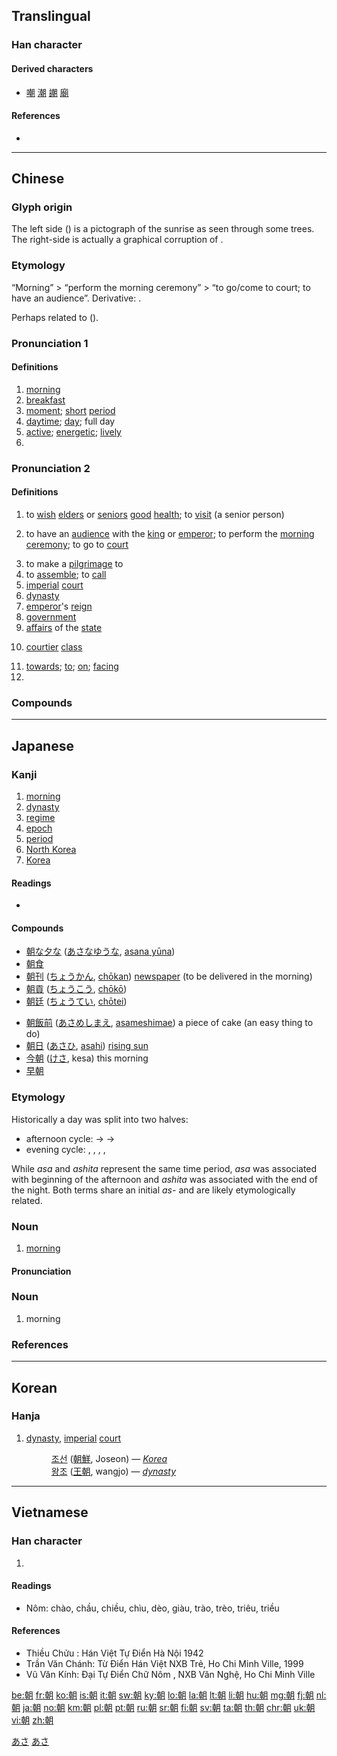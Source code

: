 ==Translingual==

===Han character===
{{stroke order}}
{{Han char|rn=74|rad=月|as=08|sn=12|four=47420|canj=JJB|ids=⿰𠦝月}}

====Derived characters====
* [[嘲]] [[潮]] [[謿]] [[廟]]

====References====
* {{Han ref|kx=0506.030|dkj=14374|dj=0885.070|hdz=32084.080|uh=671D|ud=26397|bh=B4C2|bd=46274}}

----

==Chinese==
{{zh-forms}}

===Glyph origin===
{{Han compound|𠦝|月|ls=psc|c1=p|c2=s}}

The left side ({{lang|zh|𠦝}}) is a pictograph of the sunrise as seen through some trees. The right-side {{lang|zh|月}} is actually a graphical corruption of {{zh-l|*川|river}}.

===Etymology===
“Morning” > “perform the morning ceremony” > “to go/come to court; to have an audience”. Derivative: {{och-l|潮|morning tide}}.

Perhaps related to {{cog|th|เพรา||morning}} ({{zh-ref|Manomaivibool, 1975}}).

===Pronunciation 1===
{{zh-pron
|m=zhāo
|c=ziu1
|h=pfs=chêu
|md=diĕu
|mn=tiau
|w=1tsau
|mc=y
|oc=y
|ma=y
|cat=n,a,pn
}}

====Definitions====
{{zh-hanzi}}

# [[morning]]
# [[breakfast]]
# [[moment]]; [[short]] [[period]]
# [[daytime]]; [[day]]; full day
# [[active]]; [[energetic]]; [[lively]]
# {{surname|lang=zh}}

===Pronunciation 2===
{{zh-pron
|m=cháo
|c=ciu4
|h=pfs=chhèu
|md=dièu
|mn=tiâu
|w=3zau
|mc=y
|oc=y
|cat=n,v,prep
}}

====Definitions====
{{zh-hanzi}}

# {{lb|zh|historical}} to [[wish]] [[elder]]s or [[senior]]s [[good]] [[health]]; to [[visit]] (a senior person)
# {{lb|zh|historical}} to have an [[audience]] with the [[king]] or [[emperor]]; to perform the [[morning]] [[ceremony]]; to go to [[court]]
# to make a [[pilgrimage]] to
# to [[assemble]]; to [[call]]
# [[imperial]] [[court]]
# [[dynasty]]
# [[emperor]]'s [[reign]]
# [[government]]
# [[affair]]s of the [[state]]
# {{lb|zh|historical}} [[courtier]] [[class]]
# [[towards]]; [[to]]; [[on]]; [[facing]]
# {{zh-abbrev|朝鮮|[[North Korea]]; [[Korea]]}}

===Compounds===
{{zh-der|朝代|朝綱|朝鮮|朝陽|朝陽花|夏朝|商朝|周朝|秦朝|漢朝|隋朝|唐朝|宋朝|元朝|明朝|清朝|南北朝|朝不保夕|朝發夕至|朝露|朝氣|朝三暮四|一朝|一朝一夕|三朝|三朝五日|三朝元老|上朝|上朝取應|不朝|不終朝|中朝|二朝廷|二朝王醮|人生朝露|今朝|來朝|做朝|入朝|內朝|兩日三朝|公朝|六朝|六朝寫經|六朝脂粉|六朝金粉|前朝|勝朝|勢傾朝野|北朝|匪朝伊夕|半朝鑾駕|南朝|危若朝露|參朝|四腳朝天|回朝|國朝|在朝|夏蟲朝菌|夜月花朝|大回朝|大隱朝市|天朝|婆羅王朝|孔雀王朝|小年朝|小朝廷|屠牛朝歌|崇朝|市朝|廟朝|得勝回朝|手背朝下|改朝換代|新朝|斷爛朝報|旦暮朝夕|早朝|晉朝|晏朝|暮去朝來|暮四朝三|暮想朝思|暮暮朝朝|暮楚朝秦|暮虢朝虞|暮雨朝雲|會朝|月夕花朝|月夜花朝|有朝一日|朝不保暮|朝不及夕|朝不圖夕|朝不慮夕|朝不謀夕|朝乾夕惕|朝令夕改|朝令暮改|朝來暮去|朝儀|朝兢夕惕|朝冶|朝出夕改|朝升暮合|朝參暮禮|朝向|朝四暮三|朝報|朝士|朝夕|朝夕不倦|朝夕難保|朝天|朝天宮|朝天搗亂|朝天餛飩|朝天髻|朝奉|朝宗|朝寄|朝山|朝巾|朝市|朝帽|朝廷|朝思夕想|朝思夕計|朝思暮想|朝憲|朝房|朝拜|朝政|朝日|朝日新聞|朝暉|朝暮|朝暮人|朝暮課誦|朝暾|朝曦|朝更夕改|朝更暮改|朝會|朝服|朝望|朝朝|朝朝暮暮|朝東暮西|朝柄|朝梁暮晉|朝梁暮陳|朝榮夕悴|朝榮夕斃|朝榮夕滅|朝榮暮落|朝槿|朝歌|朝歌夜絃|朝歌暮樂|朝歌暮絃|朝歌鼓刀|朝歡暮樂|朝正|朝氣勃勃|朝氣蓬勃|朝獻|朝珠|朝班|朝生暮死|朝秦暮楚|朝經暮史|朝考|朝聖|朝聘|朝聞夕改|朝聞夕死|朝臣|朝菌|朝虀暮鹽|朝行夕改|朝衣|朝西暮東|朝見|朝覲|朝議|朝貢|朝貴|朝賀|朝趁暮食|朝過夕改|朝遷市變|朝野|朝鐘暮鼓|朝陽方案|朝陽縣|朝陽鳴鳳|朝隱|朝雲|朝雲暮雨|朝霞|朝霧|朝頂|朝飯|朝餐夜宿|朝饔夕飧|朝鮮半島|朝鮮文|朝鮮族|朝鮮海峽|朝鮮薊|朝鮮語|本朝|東市朝衣|東朝|歲朝|歷朝|每日逐朝|每朝每日|每朝逐日|波旁王朝|浮雲朝露|源賴朝|滅此朝食|滿朝|滿朝文武|熙朝|牝朝|王朝|班師回朝|生朝|當朝|當朝宰相|登朝|百鳥朝鳳|皇朝|盤底朝天|視朝|簡朝亮|素面朝天|終朝|聖朝|臨朝|花朝|花朝日|花朝月夕|花朝月夜|花朝節|行雨朝雲|補掛朝珠|設朝升殿|貴霜王朝|迦羅林朝|逐朝每日|連朝接夕|遼朝|金朝|頭朝裡|魚朝恩|鳳鳴朝陽|鳴鳳朝陽|龔黃滿朝}}

----

==Japanese==

===Kanji===
{{ja-kanji|grade=2|rs=月08}}

# [[morning]]
# [[dynasty]]
# [[regime]]
# [[epoch]]
# [[period]]
# [[North Korea]]
# [[Korea]]

====Readings====
* {{ja-readings
|goon=[[ちょう]] (chō) < [[てう]] (teu), [[じょう]] < [[でう]] (deu) {{qualifier|non-[[w:Jōyō kanji|Jōyō]] reading}}
|kanon=[[ちょう]] (chō) < [[てう]] (teu)
|kun=[[あさ]] (asa), [[あした]] (ashita), [[あつまる]] (atsumaru)
|nanori=[[とも]] (tomo)}}

====Compounds====
{{top2}}
* [[朝な夕な]] ([[あさなゆうな]], [[asana yūna]])
* [[朝食]]
* [[朝刊]] ([[ちょうかん]], [[chōkan]]) [[newspaper]] (to be delivered in the morning)
* [[朝貢]] ([[ちょうこう]], [[chōkō]])
* [[朝廷]] ([[ちょうてい]], [[chōtei]])
{{mid2}}
* [[朝飯前]] ([[あさめしまえ]], [[asameshimae]]) a piece of cake (an easy thing to do)
* [[朝日]] ([[あさひ]], [[asahi]]) [[rising sun]]
* [[今朝]] ([[けさ]], kesa) this morning
* [[早朝]]
{{bottom}}

===Etymology===
Historically a day was split into two halves:
* afternoon cycle: {{ja-r|朝|あさ}} -> {{ja-r|昼|ひる}} -> {{ja-r|夕|ゆう}}
* evening cycle: {{ja-r|夕べ|ゆうべ}}, {{ja-r|宵|よい}}, {{ja-r|夜%中|よ%なか}}, {{ja-r|暁|あかつき}}, {{ja-r|朝|あした}}
While ''asa'' and ''ashita'' represent the same time period, ''asa'' was associated with beginning of the afternoon and ''ashita'' was associated with the end of the night. Both terms share an initial ''as-'' and are likely etymologically related.

===Noun===
{{ja-noun|あさ}}

# [[morning]]

====Pronunciation====
{{ja-pron|yomi=k|あさ|acc=1|acc_ref=SMK2}}

===Noun===
{{ja-noun|あした}}

# morning

===References===
<references/>

[[Category:1000 Japanese basic words|あさ]]
[[Category:ja:Time|あさ]]

----

==Korean==

===Hanja===
{{ko-hanja|hangeul=[[조]]|eumhun=|rv=jo|mr=cho|y=co}}

# [[dynasty]], [[imperial]] [[court]]
#: [[조선]] ([[朝鮮]], Joseon) &mdash; ''[[Korea]]''
#: [[왕조]] ([[王朝]], wangjo) &mdash; ''[[dynasty]]''

----

==Vietnamese==

===Han character===
{{vi-hantu|[[triều]], [[chầu]], [[chào]], [[tràu]], [[trều]], [[triêu]], [[chiều]], [[giàu]], [[giầu]], [[trào]]|rs=月08}}
# {{defn|lang=vi|sort=月08}}

====Readings====
* Nôm: chào, chầu, chiều, chìu, dèo, giàu, trào, trèo, triêu, triều

====References====
* Thiều Chửu : Hán Việt Tự Điển Hà Nội 1942
* Trần Văn Chánh: Từ Điển Hán Việt NXB Trẻ, Ho Chi Minh Ville, 1999
* Vũ Văn Kính: Đại Tự Điển Chữ Nôm , NXB Văn Nghệ, Ho Chi Minh Ville

[[be:朝]]
[[fr:朝]]
[[ko:朝]]
[[is:朝]]
[[it:朝]]
[[sw:朝]]
[[ky:朝]]
[[lo:朝]]
[[la:朝]]
[[lt:朝]]
[[li:朝]]
[[hu:朝]]
[[mg:朝]]
[[fj:朝]]
[[nl:朝]]
[[ja:朝]]
[[no:朝]]
[[km:朝]]
[[pl:朝]]
[[pt:朝]]
[[ru:朝]]
[[sr:朝]]
[[fi:朝]]
[[sv:朝]]
[[ta:朝]]
[[th:朝]]
[[chr:朝]]
[[uk:朝]]
[[vi:朝]]
[[zh:朝]]